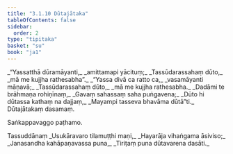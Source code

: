 ```yaml
---
title: "3.1.10 Dūtajātaka"
tableOfContents: false
sidebar:
  order: 2
type: "tipitaka"
basket: "su"
book: "ja1"
---
```



<DynamicBreadcrumb />

<Division number="28" book="ja1" bookNo="22" page="203">

<Paragraph number="706" type="verses" book="ja1">
_“Yassatthā dūramāyanti,_  
_amittamapi yācituṃ;_  
_Tassūdarassahaṃ dūto,_  
_mā me kujjha rathesabha”._  

</Paragraph>

</Division>
<Division number="29" book="ja1" bookNo="22" page="204">

<Paragraph number="707" type="verses" book="ja1">
_“Yassa divā ca ratto ca,_  
_vasamāyanti māṇavā;_  
_Tassūdarassahaṃ dūto,_  
_mā me kujjha rathesabha._  

</Paragraph>

</Division>
<Division number="30" book="ja1" bookNo="22" page="204">

<Paragraph number="708" type="verses" book="ja1">
_Dadāmi te brāhmaṇa rohiṇīnaṃ,_  
_Gavaṃ sahassaṃ saha puṅgavena;_  
_Dūto hi dūtassa kathaṃ na dajjaṃ,_  
_Mayampi tasseva bhavāma dūtā”ti._  


</Paragraph>
</Division>

<Paragraph number="709" type="center" book="ja1">
Dūtajātakaṃ dasamaṃ.

  
Saṅkappavaggo paṭhamo.



</Paragraph>

<Paragraph number="710" type="center" book="ja1">
Tassuddānaṃ


</Paragraph>

<Paragraph number="711" type="verses" book="ja1">
_Usukāravaro tilamuṭṭhi maṇi,_  
_Hayarāja vihaṅgama āsiviso;_  
_Janasandha kahāpaṇavassa puna,_  
_Tiriṭaṃ puna dūtavarena dasāti._
</Paragraph>
